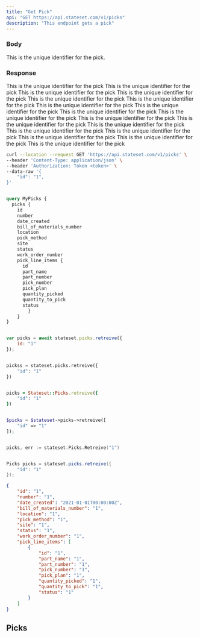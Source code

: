 ```yaml
---
title: "Get Pick"
api: "GET https://api.stateset.com/v1/picks"
description: "This endpoint gets a pick"
---
```


### Body

<ParamField body="id" type="string">
  This is the unique identifier for the pick.
</ParamField>

### Response

<ResponseField name="id" type="string">
  This is the unique identifier for the pick
</ResponseField>

<ResponseField name="number" type="string">
  This is the unique identifier for the pick
</ResponseField>

<ResponseField name="date_created" type="string">
  This is the unique identifier for the pick
</ResponseField>

<ResponseField name="bill_of_materials_number" type="string">
  This is the unique identifier for the pick
</ResponseField>

<ResponseField name="location" type="string">
  This is the unique identifier for the pick
</ResponseField>

<ResponseField name="pick_method" type="string">
  This is the unique identifier for the pick
</ResponseField>

<ResponseField name="site" type="string">
  This is the unique identifier for the pick
</ResponseField>

<ResponseField name="status" type="string">
  This is the unique identifier for the pick
</ResponseField>

<ResponseField name="work_order_number" type="string">
  This is the unique identifier for the pick
</ResponseField>

<ResponseField name="pick_line_items" type="string">
  This is the unique identifier for the pick

<Expandable title="Show child attributes">

<ResponseField name="id" type="string">
  This is the unique identifier for the pick
</ResponseField>

<ResponseField name="part_name" type="string">
  This is the unique identifier for the pick
</ResponseField>

<ResponseField name="part_number" type="string">
  This is the unique identifier for the pick
</ResponseField>

<ResponseField name="pick_number" type="string">
  This is the unique identifier for the pick
</ResponseField>

<ResponseField name="pick_plan" type="string">
  This is the unique identifier for the pick
</ResponseField>

<ResponseField name="quantity_picked" type="string">
  This is the unique identifier for the pick
</ResponseField>

<ResponseField name="quantity_to_pick" type="string">
  This is the unique identifier for the pick
</ResponseField>

<ResponseField name="status" type="string">
  This is the unique identifier for the pick
</ResponseField>

</Expandable>

</ResponseField>

<RequestExample>

```bash cURL
curl --location --request GET 'https://api.stateset.com/v1/picks' \
--header 'Content-Type: application/json' \
--header 'Authorization: Token <token>' \
--data-raw '{
    "id": "1",
}'
```

```graphQL GraphQL

query MyPicks {
  picks {
    id
    number
    date_created
    bill_of_materials_number
    location
    pick_method
    site
    status
    work_order_number
    pick_line_items {
      id
      part_name
      part_number
      pick_number
      pick_plan
      quantity_picked
      quantity_to_pick
      status
        }
    }
}

```

```javascript Node.js

var picks = await stateset.picks.retreive({
    id: "1"
});

```

```python Python

pickss = stateset.picks.retreive({
    "id": "1"
})

```

```ruby Ruby

picks = Stateset::Picks.retreive({
    "id": "1"
})

```

```php PHP

$picks = $stateset->picks->retreive([
    "id" => "1"
]);

```

```go Go

picks, err := stateset.Picks.Retreive("1")

```

```java Java

Picks picks = stateset.picks.retreive({
    "id": "1"
});

```

</RequestExample>

<ResponseExample>

```json Response
{
    "id": "1",
    "number": "1",
    "date_created": "2021-01-01T00:00:00Z",
    "bill_of_materials_number": "1",
    "location": "1",
    "pick_method": "1",
    "site": "1",
    "status": "1",
    "work_order_number": "1",
    "pick_line_items": [
        {
            "id": "1",
            "part_name": "1",
            "part_number": "1",
            "pick_number": "1",
            "pick_plan": "1",
            "quantity_picked": "1",
            "quantity_to_pick": "1",
            "status": "1"
        }
    ]
}
```

</ResponseExample>

## Picks
